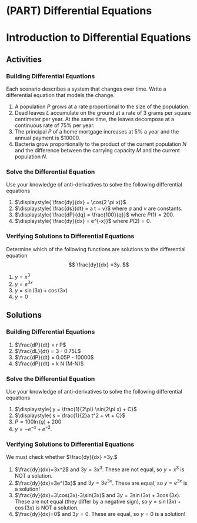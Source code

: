 # (PART) Differential Equations {-}

# Introduction to Differential Equations


## Activities


### Building Differential Equations

Each scenario  describes a system that changes over time. Write a differential equation that models the change.

1. A population $P$ grows at a rate proportional to the size of the population. 
2. Dead leaves $L$  accumulate on the ground at a rate of 3 grams per square centimeter per year. At the same time, the leaves decompose at a continuous rate of 75\% per year. 
3. The principal $P$ of a home mortgage increases at 5\% a year and the annual payment is \$10000.
4. Bacteria grow proportionally to the product of the current population $N$ and the difference between the carrying capacity $M$ and the current population $N$.


### Solve the Differential Equation

Use your knowledge of anti-derivatives to solve the following differential equations

1. $\displaystyle{ \frac{dy}{dx} = \cos(2 \pi x)}$
2. $\displaystyle{ \frac{ds}{dt} = a t + v}$ where $a$ and $v$ are constants.
3. $\displaystyle{ \frac{dP}{dq} = \frac{100}{q}}$ where $P(1) = 200$.
4. $\displaystyle{ \frac{dy}{dx} = e^{-x}}$ where $P(2) = 0$.


### Verifying Solutions to Differential Equations

Determine which of the following functions are solutions to the differential equation
$$
\frac{dy}{dx} =3y.
$$

1. $y=x^3$
2. $y=e^{3x}$
3. $y=\sin(3x)+\cos(3x)$
4. $y=0$



## Solutions


### Building Differential Equations

1. $\frac{dP}{dt} = r P$
2. $\frac{dL}{dt} = 3 - 0.75L$
3. $\frac{dP}{dt} = 0.05P - 10000$
4. $\frac{dP}{dt} = k N (M-N)$




### Solve the Differential Equation

Use your knowledge of anti-derivatives to solve the following differential equations

1. $\displaystyle{ y = \frac{1}{2\pi} \sin(2\pi x) + C}$
2. $\displaystyle{ s = \frac{1}{2}a t^2 + vt + C}$
3. $\displaystyle{ P = 100 \ln (q) + 200}$
4. $\displaystyle{ y = -e^{-x} + e^{-2}}$.


### Verifying Solutions to Differential Equations

We must check whether $\frac{dy}{dx} =3y.$

1. $\frac{dy}{dx}=3x^2$ and $3y=3x^3$. These are not equal, so $y=x^3$ is NOT  a solution.
2. $\frac{dy}{dx}=3e^{3x}$ and $3y = 3e^{3x}$. These are equal, so $y=e^{3x}$ is a solution!
3. $\frac{dy}{dx}=3\cos(3x)-3\sin(3x)$ and $3y=3\sin(3x)+3\cos(3x)$. These are not equal (they differ by a negative sign), so  $y=\sin(3x)+\cos(3x)$ is NOT a solution.
4. $\frac{dy}{dx}=0$ and $3y=0$. These are equal, so $y=0$ is a solution!